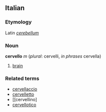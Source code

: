 ==Italian==
===Etymology===
Latin ''[[cerebellum]]''
===Noun===
'''cervello''' ''m'' (''plural'': cervelli, ''in phrases'' cervella)

# [[brain]]

===Related terms===
*[[cervellaccio]]
*[[cervelletto]]
*[[cervellino]
*[[cervellotico]]